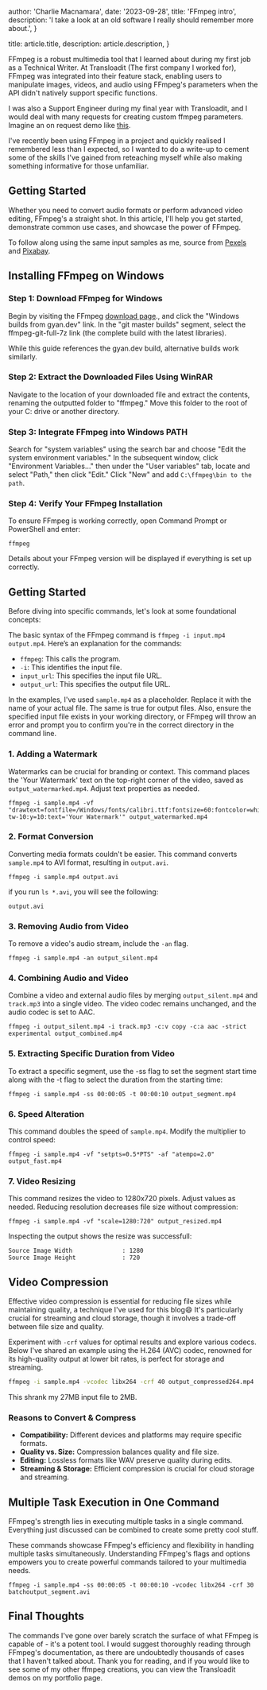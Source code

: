 
  author: 'Charlie Macnamara',
  date: '2023-09-28',
  title: 'FFmpeg intro',
  description:
    'I take a look at an old software I really should remember more about.',
}

  title: article.title,
  description: article.description,
}


FFmpeg is a robust multimedia tool that I learned about during my first job as a Technical Writer. At Transloadit (The first company I worked for), FFmpeg was integrated into their feature stack, enabling users to manipulate images, videos, and audio using FFmpeg's parameters when the API didn't natively support specific functions.

I was also a Support Engineer during my final year with Transloadit, and I would deal with many requests for creating custom ffmpeg parameters. Imagine an on request demo like [this](https://transloadit.com/demos/audio-encoding/ffmpeg-distant-audio/).

I've recently been using FFmpeg in a project and quickly realised I remembered less than I expected, so I wanted to do a write-up to cement some of the skills I've gained from reteaching myself while also making something informative for those unfamiliar.

## Getting Started

Whether you need to convert audio formats or perform advanced video editing, FFmpeg's a straight shot. In this article, I'll help you get started, demonstrate common use cases, and showcase the power of FFmpeg.

To follow along using the same input samples as me, source from [Pexels](https://www.pexels.com/video/watching-rain-on-the-road-in-worm-s-eye-view-3343679/) and [Pixabay](https://pixabay.com/music/beats-cinematic-background-hip-hop-music-for-vlog-video-38-sec-154214/).

## Installing FFmpeg on Windows

### Step 1: Download FFmpeg for Windows

Begin by visiting the FFmpeg [download page](https://ffmpeg.org/download.html)., and click the "Windows builds from gyan.dev" link. In the "git master builds" segment, select the ffmpeg-git-full-7z link (the complete build with the latest libraries).

While this guide references the gyan.dev build, alternative builds work similarly.

### Step 2: Extract the Downloaded Files Using WinRAR

Navigate to the location of your downloaded file and extract the contents, renaming the outputted folder to "ffmpeg." Move this folder to the root of your C: drive or another directory.

### Step 3: Integrate FFmpeg into Windows PATH

Search for "system variables" using the search bar and choose "Edit the system environment variables." In the subsequent window, click "Environment Variables..." then under the "User variables" tab, locate and select "Path," then click "Edit." Click "New" and add `C:\ffmpeg\bin to the path`.

### Step 4: Verify Your FFmpeg Installation

To ensure FFmpeg is working correctly, open Command Prompt or PowerShell and enter:

```shell
ffmpeg
```

Details about your FFmpeg version will be displayed if everything is set up correctly.

## Getting Started

Before diving into specific commands, let's look at some foundational concepts:

The basic syntax of the FFmpeg command is `ffmpeg -i input.mp4 output.mp4`. Here’s an explanation for the commands:

- `ffmpeg`: This calls the program.
- `-i`: This identifies the input file.
- `input_url`: This specifies the input file URL.
- `output_url`: This specifies the output file URL.

In the examples, I've used `sample.mp4` as a placeholder. Replace it with the name of your actual file. The same is true for output files. Also, ensure the specified input file exists in your working directory, or FFmpeg will throw an error and prompt you to confirm you're in the correct directory in the command line.

### 1\. Adding a Watermark

Watermarks can be crucial for branding or context. This command places the 'Your Watermark' text on the top-right corner of the video, saved as `output_watermarked.mp4`. Adjust text properties as needed.

```shell
ffmpeg -i sample.mp4 -vf "drawtext=fontfile=/Windows/fonts/calibri.ttf:fontsize=60:fontcolor=white:x=W-tw-10:y=10:text='Your Watermark'" output_watermarked.mp4
```
<DynamicPlayer mediaUrl="https://www.youtube.com/watch?v=ZKPNXWyIhu0" mediaType="video" />

### 2\. Format Conversion

Converting media formats couldn't be easier. This command converts `sample.mp4` to AVI format, resulting in `output.avi`.

```shell
ffmpeg -i sample.mp4 output.avi
```
if you run `ls *.avi`, you will see the following:
```shell
output.avi
```

### 3\. Removing Audio from Video

To remove a video's audio stream, include the `-an` flag.

```shell
ffmpeg -i sample.mp4 -an output_silent.mp4
```
<DynamicPlayer mediaUrl="https://www.youtube.com/watch?v=70JP38JO8wo" mediaType="video" />

### 4\. Combining Audio and Video

Combine a video and external audio files by merging `output_silent.mp4` and `track.mp3` into a single video. The video codec remains unchanged, and the audio codec is set to AAC.

```shell
ffmpeg -i output_silent.mp4 -i track.mp3 -c:v copy -c:a aac -strict experimental output_combined.mp4
```

<DynamicPlayer mediaUrl="https://www.youtube.com/watch?v=wOuI6tFFbAc" mediaType="video" />

### 5\. Extracting Specific Duration from Video

To extract a specific segment, use the -ss flag to set the segment start time along with the -t flag to select the duration from the starting time:

```shell
ffmpeg -i sample.mp4 -ss 00:00:05 -t 00:00:10 output_segment.mp4
```

<DynamicPlayer mediaUrl="https://www.youtube.com/watch?v=zeg2Qm1zmm4" mediaType="video" />

### 6\. Speed Alteration

This command doubles the speed of `sample.mp4`. Modify the multiplier to control speed:

```shell
ffmpeg -i sample.mp4 -vf "setpts=0.5*PTS" -af "atempo=2.0" output_fast.mp4
```

<DynamicPlayer mediaUrl="https://www.youtube.com/watch?v=Bwkn_XdTfbw" mediaType="video" />

### 7\. Video Resizing

This command resizes the video to 1280x720 pixels. Adjust values as needed. Reducing resolution decreases file size without compression:

```shell
ffmpeg -i sample.mp4 -vf "scale=1280:720" output_resized.mp4
```

Inspecting the output shows the resize was successfull:

```shell
Source Image Width              : 1280
Source Image Height             : 720
```

## Video Compression

Effective video compression is essential for reducing file sizes while maintaining quality, a technique I've used for this blog😄 It's particularly crucial for streaming and cloud storage, though it involves a trade-off between file size and quality.

Experiment with `-crf` values for optimal results and explore various codecs. Below I've shared an example using the H.264 (AVC) codec, renowned for its high-quality output at lower bit rates, is perfect for storage and streaming.

```bash
ffmpeg -i sample.mp4 -vcodec libx264 -crf 40 output_compressed264.mp4
``` 
This shrank my 27MB input file to 2MB.

### Reasons to Convert & Compress

- **Compatibility:** Different devices and platforms may require specific formats.
- **Quality vs. Size:** Compression balances quality and file size.
- **Editing:** Lossless formats like WAV preserve quality during edits.
- **Streaming & Storage:** Efficient compression is crucial for cloud storage and streaming.

## Multiple Task Execution in One Command

FFmpeg's strength lies in executing multiple tasks in a single command. Everything just discussed can be combined to create some pretty cool stuff.

These commands showcase FFmpeg's efficiency and flexibility in handling multiple tasks simultaneously. Understanding FFmpeg's flags and options empowers you to create powerful commands tailored to your multimedia needs.

```shell
ffmpeg -i sample.mp4 -ss 00:00:05 -t 00:00:10 -vcodec libx264 -crf 30 batchoutput_segment.avi
```

<DynamicPlayer mediaUrl="https://youtu.be/zwNbb-J4Jlg" mediaType="video" />

## Final Thoughts

The commands I've gone over barely scratch the surface of what FFmpeg is capable of - it's a potent tool. I would suggest thoroughly reading through FFmpeg's documentation, as there are undoubtedly thousands of cases that I haven't talked about. Thank you for reading, and if you would like to see some of my other ffmpeg creations, you can view the Transloadit demos on my portfolio page.
